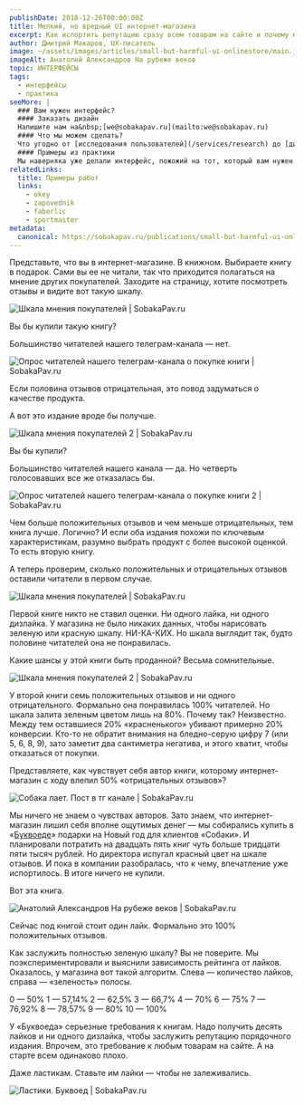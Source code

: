 ```yaml
---
publishDate: 2018-12-26T00:00:00Z
title: Мелкий, но вредный UI интернет-магазина
excerpt: Как испортить репутацию сразу всем товарам на сайте и почему мы не сделали покупку на 35 тысяч рублей.
author: Дмитрий Макаров, UX-писатель
image: ~/assets/images/articles/small-but-harmful-ui-onlinestore/main.jpg
imageAlt: Анатолий Александров На рубеже веков
topic: ИНТЕРФЕЙСЫ
tags:
  - интерфейсы
  - практика
seeMore: |
  ### Вам нужен интерфейс?
  #### Заказать дизайн
  Напишите нам на&nbsp;[we@sobakapav.ru](mailto:we@sobakapav.ru)
  #### Что мы можем сделать?
  Что угодно от [исследования пользователей](/services/research) до [дизайна интерфейса под ключ](/services/ux-design). 
  #### Примеры из практики
  Мы наверняка уже делали интерфейс, пожожий на тот, который вам нужен. [Проверьте](https://sobakapav.ru/portfolio).
relatedLinks:
  title: Примеры работ
  links:
    - okey
    - zapovednik
    - faberlic
    - sportmaster
metadata:
  canonical: https://sobakapav.ru/publications/small-but-harmful-ui-onlinestore
---
```



Представьте, что вы в интернет-магазине. В книжном. Выбираете книгу в подарок. Сами вы ее не читали, так что приходится полагаться на мнение других покупателей. Заходите на страницу, хотите посмотреть отзывы и видите вот такую шкалу.

![Шкала мнения покупателей | SobakaPav.ru](~/assets/images/articles/small-but-harmful-ui-onlinestore/1.png)

Вы бы купили такую книгу?

Большинство читателей нашего телеграм-канала — нет.

![Опрос читателей нашего телеграм-канала о покупке книги | SobakaPav.ru](~/assets/images/articles/small-but-harmful-ui-onlinestore/2.png)

Если половина отзывов отрицательная, это повод задуматься о качестве продукта.

А вот это издание вроде бы получше.

![Шкала мнения покупателей 2 | SobakaPav.ru](~/assets/images/articles/small-but-harmful-ui-onlinestore/3.png)

Вы бы купили?

Большинство читателей нашего канала — да. Но четверть голосовавших все же отказалась бы.

![Опрос читателей нашего телеграм-канала о покупке книги 2 | SobakaPav.ru](~/assets/images/articles/small-but-harmful-ui-onlinestore/4.png)

Чем больше положительных отзывов и чем меньше отрицательных, тем книга лучше. Логично? И если оба издания похожи по ключевым характеристикам, разумно выбрать продукт с более высокой оценкой. То есть вторую книгу.

А теперь проверим, сколько положительных и отрицательных отзывов оставили читатели в первом случае.

![Шкала мнения покупателей | SobakaPav.ru](~/assets/images/articles/small-but-harmful-ui-onlinestore/1.png)

Первой книге никто не ставил оценки. Ни одного лайка, ни одного дизлайка. У магазина не было никаких данных, чтобы нарисовать зеленую или красную шкалу. НИ-КА-КИХ. Но шкала выглядит так, будто половине читателей она не понравилась.

Какие шансы у этой книги быть проданной? Весьма сомнительные.

![Шкала мнения покупателей 2 | SobakaPav.ru](~/assets/images/articles/small-but-harmful-ui-onlinestore/3.png)

У второй книги семь положительных отзывов и ни одного отрицательного. Формально она понравилась 100% читателей. Но шкала залита зеленым цветом лишь на 80%. Почему так? Неизвестно. Между тем оставшиеся 20% «красненького» убивают примерно 20% конверсии. Кто-то не обратит внимания на бледно-серую цифру 7 (или 5, 6, 8, 9), зато заметит два сантиметра негатива, и этого хватит, чтобы отказаться от покупки.

Представляете, как чувствует себя автор книги, которому интернет-магазин с ходу влепил 50% «отрицательных отзывов»?

![Собака лает. Пост в тг канале | SobakaPav.ru](~/assets/images/articles/small-but-harmful-ui-onlinestore/5.png)

Мы ничего не знаем о чувствах авторов. Зато знаем, что интернет-магазин лишил себя вполне ощутимых денег — мы собирались купить в «[Буквоеде](https://www.bookvoed.ru/)» подарки на Новый год для клиентов «Собаки». И планировали потратить на двадцать пять книг чуть больше тридцати пяти тысяч рублей. Но директора испугал красный цвет на шкале отзывов. И пока в компании разобралась, что к чему, впечатление уже испортилось. В итоге ничего не купили.

Вот эта книга.

![Анатолий Александров На рубеже веков | SobakaPav.ru](~/assets/images/articles/small-but-harmful-ui-onlinestore/6.png)

Сейчас под книгой стоит один лайк. Формально это 100% положительных отзывов.

Как заслужить полностью зеленую шкалу? Вы не поверите. Мы поэкспериментировали и выяснили зависимость рейтинга от лайков. Оказалось, у магазина вот такой алгоритм. Слева — количество лайков, справа — «зеленость» полосы.

0 — 50%
1 — 57,14%
2 — 62,5%
3 — 66,7%
4 — 70%
6 — 75%
7 — 76,92%
8 — 78,57%
9 — 80%
10 — 100%

У «Буквоеда» серьезные требования к книгам. Надо получить десять лайков и ни одного дизлайка, чтобы заслужить репутацию порядочного издания. Впрочем, это требование к любым товарам на сайте. А на старте всем одинаково плохо.

Даже ластикам. Ставьте им лайки — чтобы не залеживались.

![Ластики. Буквоед | SobakaPav.ru](~/assets/images/articles/small-but-harmful-ui-onlinestore/7.png)


